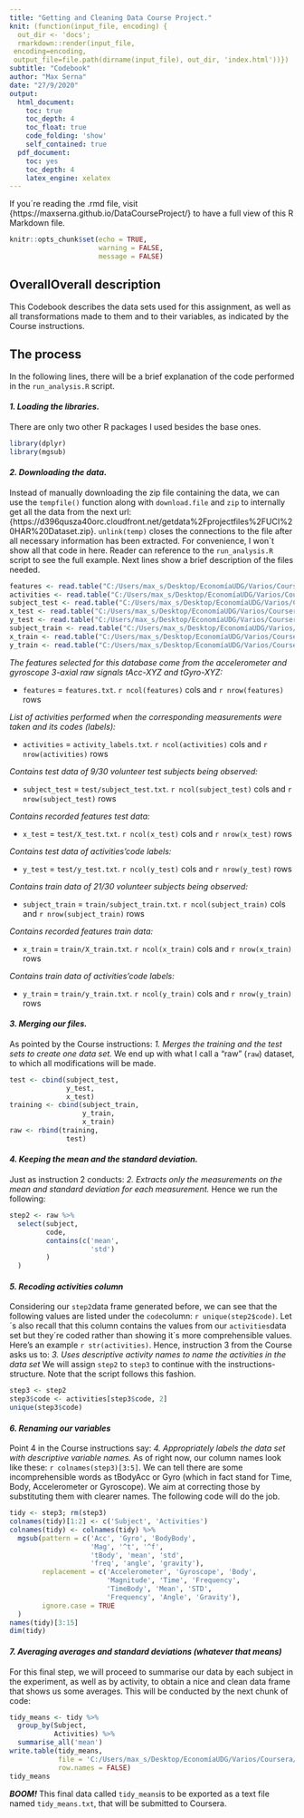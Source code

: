 ```yaml
---
title: "Getting and Cleaning Data Course Project."
knit: (function(input_file, encoding) {
  out_dir <- 'docs';
  rmarkdown::render(input_file,
 encoding=encoding,
 output_file=file.path(dirname(input_file), out_dir, 'index.html'))})
subtitle: "Codebook"
author: "Max Serna"
date: "27/9/2020"
output:
  html_document:
    toc: true
    toc_depth: 4
    toc_float: true
    code_folding: 'show'
    self_contained: true
  pdf_document:
    toc: yes
    toc_depth: 4
    latex_engine: xelatex
---
```

If you´re reading the .rmd file, visit {https://maxserna.github.io/DataCourseProject/} to have a full view of this R Markdown file.
```r
knitr::opts_chunk$set(echo = TRUE,
                      warning = FALSE,
                      message = FALSE)
```
## OverallOverall description
This Codebook describes the data sets used for this assignment, as well as all transformations made to them and to their variables, as indicated by the Course instructions. 

## The process
In the following lines, there will be a brief explanation of the code performed in the `run_analysis.R` script.


#### ***1. Loading the libraries.***
There are only two other R packages I used besides the base ones.
```r
library(dplyr)
library(mgsub)
```


#### ***2. Downloading the data.***
Instead of manually downloading the zip file containing the data, we can use the `tempfile()` function along with `download.file` and `zip` to internally get all the data from the next url: {https://d396qusza40orc.cloudfront.net/getdata%2Fprojectfiles%2FUCI%20HAR%20Dataset.zip}.
`unlink(temp)` closes the connections to the file after all necessary information has been extracted.
For convenience, I won´t show all that code in here. Reader can reference to the `run_analysis.R` script to see the full example. Next lines show a brief description of the files needed.
```r
features <- read.table("C:/Users/max_s/Desktop/EconomíaUDG/Varios/Coursera/G.and.C.Data/Week4/UCI HAR Dataset/features.txt", col.names = c("n","functions"))
activities <- read.table("C:/Users/max_s/Desktop/EconomíaUDG/Varios/Coursera/G.and.C.Data/Week4/UCI HAR Dataset/activity_labels.txt", col.names = c("code", "activity"))
subject_test <- read.table("C:/Users/max_s/Desktop/EconomíaUDG/Varios/Coursera/G.and.C.Data/Week4/UCI HAR Dataset/test/subject_test.txt", col.names = "subject")
x_test <- read.table("C:/Users/max_s/Desktop/EconomíaUDG/Varios/Coursera/G.and.C.Data/Week4/UCI HAR Dataset/test/X_test.txt", col.names = features$functions)
y_test <- read.table("C:/Users/max_s/Desktop/EconomíaUDG/Varios/Coursera/G.and.C.Data/Week4/UCI HAR Dataset/test/y_test.txt", col.names = "code")
subject_train <- read.table("C:/Users/max_s/Desktop/EconomíaUDG/Varios/Coursera/G.and.C.Data/Week4/UCI HAR Dataset/train/subject_train.txt", col.names = "subject")
x_train <- read.table("C:/Users/max_s/Desktop/EconomíaUDG/Varios/Coursera/G.and.C.Data/Week4/UCI HAR Dataset/train/X_train.txt", col.names = features$functions)
y_train <- read.table("C:/Users/max_s/Desktop/EconomíaUDG/Varios/Coursera/G.and.C.Data/Week4/UCI HAR Dataset/train/y_train.txt", col.names = "code")
```
*The features selected for this database come from the accelerometer and gyroscope 3-axial raw signals tAcc-XYZ and tGyro-XYZ:*

* `features` = `features.txt`. `r ncol(features)` cols and `r nrow(features)` rows

*List of activities performed when the corresponding measurements were taken and its codes (labels):*

* `activities` = `activity_labels.txt`. `r ncol(activities)` cols and `r nrow(activities)` rows

*Contains test data of 9/30 volunteer test subjects being observed:*

* `subject_test` = `test/subject_test.txt`. `r ncol(subject_test)` cols and `r nrow(subject_test)` rows

*Contains recorded features test data:*

* `x_test` = `test/X_test.txt`. `r ncol(x_test)` cols and `r nrow(x_test)` rows

*Contains test data of activities’code labels:*

* `y_test` = `test/y_test.txt`. `r ncol(y_test)` cols and `r nrow(y_test)` rows

*Contains train data of 21/30 volunteer subjects being observed:*

* `subject_train` = `train/subject_train.txt`. `r ncol(subject_train)` cols and `r nrow(subject_train)` rows

*Contains recorded features train data:*

* `x_train` = `train/X_train.txt`. `r ncol(x_train)` cols and `r nrow(x_train)` rows

*Contains train data of activities’code labels:*

* `y_train` = `train/y_train.txt`. `r ncol(y_train)` cols and `r nrow(y_train)` rows


#### ***3. Merging our files.***
As pointed by the Course instructions: *1. Merges the training and the test sets to create one data set.*
We end up with what I call a "raw" (`raw`) dataset, to which all modifications will be made.
```r
test <- cbind(subject_test,
              y_test,
              x_test)
training <- cbind(subject_train,
                  y_train,
                  x_train)
raw <- rbind(training,
              test)
```


#### ***4. Keeping the mean and the standard deviation.***
Just as instruction 2 conducts: *2. Extracts only the measurements on the mean and standard deviation for each measurement.*
Hence we run the following:
```r
step2 <- raw %>% 
  select(subject,
         code,
         contains(c('mean',
                    'std')
         )
  )
```


#### ***5. Recoding activities column***
Considering our `step2`data frame generated before, we can see that the following values are listed under the `code`column:
`r unique(step2$code)`. Let´s also recall that this column contains the values from our `activities`data set but they´re coded rather than showing it´s more comprehensible values. Here's an example `r str(activities)`.
Hence, instruction 3 from the Course asks us to: *3. Uses descriptive activity names to name the activities in the data set*
We will assign `step2` to `step3` to continue with the instructions-structure. Note that the script follows this fashion.
```r
step3 <- step2
step3$code <- activities[step3$code, 2]
unique(step3$code)
```


#### ***6. Renaming our variables***
Point 4 in the Course instructions say: *4. Appropriately labels the data set with descriptive variable names.*
As of right now, our column names look like these: `r colnames(step3)[3:5]`. We can tell there are some incomprehensible words as tBodyAcc or Gyro (which in fact stand for Time, Body, Accelerometer or Gyroscope). We aim at correcting those by substituting them with clearer names. The following code will do the job.
```r
tidy <- step3; rm(step3)
colnames(tidy)[1:2] <- c('Subject', 'Activities')
colnames(tidy) <- colnames(tidy) %>% 
  mgsub(pattern = c('Acc', 'Gyro', 'BodyBody',
                    'Mag', '^t', '^f',
                    'tBody', 'mean', 'std',
                    'freq', 'angle', 'gravity'),
        replacement = c('Accelerometer', 'Gyroscope', 'Body',
                        'Magnitude', 'Time', 'Frequency',
                        'TimeBody', 'Mean', 'STD',
                        'Frequency', 'Angle', 'Gravity'),
        ignore.case = TRUE
  )
names(tidy)[3:15]
dim(tidy)
```


#### ***7. Averaging averages and standard deviations (whatever that means)***
For this final step, we will proceed to summarise our data by each subject in the experiment, as well as by activity, to obtain a nice and clean data frame that shows us some averages.
This will be conducted by the next chunk of code:
```r
tidy_means <- tidy %>% 
  group_by(Subject,
           Activities) %>% 
  summarise_all('mean')
write.table(tidy_means,
            file = 'C:/Users/max_s/Desktop/EconomíaUDG/Varios/Coursera/G.and.C.Data/Week4/tidy_means.txt',
            row.names = FALSE)
tidy_means
```
***BOOM!***
This final data called `tidy_means`is to be exported as a text file named `tidy_means.txt`, that will be submitted to Coursera.
